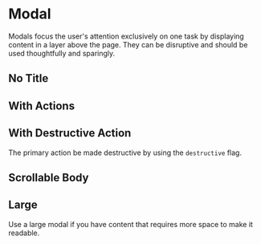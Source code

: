 

<Meta title="Overlays/Modal" component={Modal} />

# Modal

Modals focus the user's attention exclusively on one task by displaying content in a layer above the page. They can be disruptive and should be used thoughtfully and sparingly.

<Canvas>
    <Story story={stories.Default} name="Default" />
</Canvas>

<ArgsTable story="Default" />

## No Title

<Canvas>
    <Story story={stories.NoTitle} />
</Canvas>

## With Actions

<Canvas>
    <Story story={stories.WithActions} />
</Canvas>

## With Destructive Action

The primary action be made destructive by using the `destructive` flag.

<Canvas>
    <Story story={stories.WithDestructiveAction} />
</Canvas>

## Scrollable Body

<Canvas>
    <Story story={stories.Scrollable} />
</Canvas>

## Large

Use a large modal if you have content that requires more space to make it readable.

<Canvas>
    <Story story={stories.Large} />
</Canvas>
